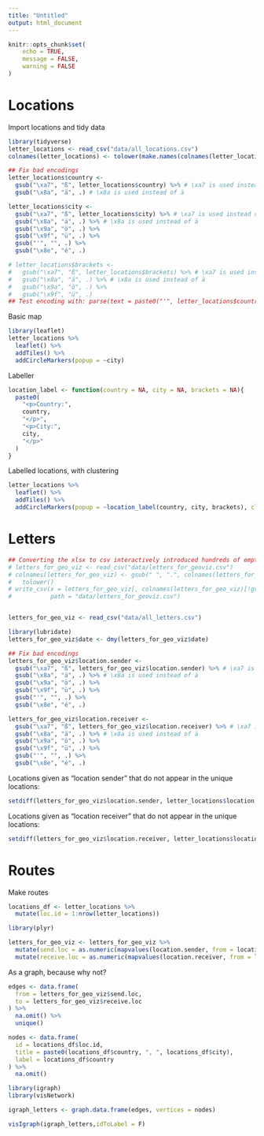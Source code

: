 ```yaml
---
title: "Untitled"
output: html_document
---
```


```r
knitr::opts_chunk$set(
	echo = TRUE,
	message = FALSE,
	warning = FALSE
)
```

# Locations

Import locations and tidy data

```r
library(tidyverse)
letter_locations <- read_csv("data/all_locations.csv")
colnames(letter_locations) <- tolower(make.names(colnames(letter_locations)))

## Fix bad encodings
letter_locations$country <-
  gsub("\xa7", "ß", letter_locations$country) %>% # \xa7 is used instead of ß
  gsub("\x8a", "ä", .) # \x8a is used instead of ä

letter_locations$city <-
  gsub("\xa7", "ß", letter_locations$city) %>% # \xa7 is used instead of ß
  gsub("\x8a", "ä", .) %>% # \x8a is used instead of ä
  gsub("\x9a", "ö", .) %>%
  gsub("\x9f", "ü", .) %>%
  gsub("'", "", .) %>%
  gsub("\x8e", "é", .)

# letter_locations$brackets <-
#   gsub("\xa7", "ß", letter_locations$brackets) %>% # \xa7 is used instead of ß
#   gsub("\x8a", "ä", .) %>% # \x8a is used instead of ä
#   gsub("\x9a", "ö", .) %>%
#   gsub("\x9f", "ü", .)
## Test encoding with: parse(text = paste0("'", letter_locations$country , "'"))
```

Basic map

```r
library(leaflet)
letter_locations %>%
  leaflet() %>%
  addTiles() %>%
  addCircleMarkers(popup = ~city)
```

Labeller

```r
location_label <- function(country = NA, city = NA, brackets = NA){
  paste0(
    "<p>Country:",
    country,
    "</p>",
    "<p>City:",
    city,
    "</p>"
  )
}
```

Labelled locations, with clustering

```r
letter_locations %>%
  leaflet() %>%
  addTiles() %>%
  addCircleMarkers(popup = ~location_label(country, city, brackets), clusterOptions = markerClusterOptions())
```

# Letters

```r
## Converting the xlsx to csv interactively introduced hundreds of empty columns, this code fixes
# letters_for_geo_viz <- read_csv("data/letters_for_geoviz.csv")
# colnames(letters_for_geo_viz) <- gsub(" ", ".", colnames(letters_for_geo_viz)) %>%
#   tolower()
# write_csv(x = letters_for_geo_viz[, colnames(letters_for_geo_viz)[!grepl("x", colnames(letters_for_geo_viz))]],
#           path = "data/letters_for_geoviz.csv")


letters_for_geo_viz <- read_csv("data/all_letters.csv")

library(lubridate)
letters_for_geo_viz$date <- dmy(letters_for_geo_viz$date)

## Fix bad encodings
letters_for_geo_viz$location.sender <-
  gsub("\xa7", "ß", letters_for_geo_viz$location.sender) %>% # \xa7 is used instead of ß
  gsub("\x8a", "ä", .) %>% # \x8a is used instead of ä
  gsub("\x9a", "ö", .) %>%
  gsub("\x9f", "ü", .) %>%
  gsub("'", "", .) %>%
  gsub("\x8e", "é", .)

letters_for_geo_viz$location.receiver <-
  gsub("\xa7", "ß", letters_for_geo_viz$location.receiver) %>% # \xa7 is used instead of ß
  gsub("\x8a", "ä", .) %>% # \x8a is used instead of ä
  gsub("\x9a", "ö", .) %>%
  gsub("\x9f", "ü", .) %>%
  gsub("'", "", .) %>%
  gsub("\x8e", "é", .)
```

Locations given as "location sender" that do not appear in the unique locations:

```r
setdiff(letters_for_geo_viz$location.sender, letter_locations$location.string)
```

Locations given as "location receiver" that do not appear in the unique locations:

```r
setdiff(letters_for_geo_viz$location.receiver, letter_locations$location.string)
```

# Routes

Make routes

```r
locations_df <- letter_locations %>%
  mutate(loc.id = 1:nrow(letter_locations))

library(plyr)

letters_for_geo_viz <- letters_for_geo_viz %>%
  mutate(send.loc = as.numeric(mapvalues(location.sender, from = locations_df$location.string, to = locations_df$loc.id, warn_missing = F))) %>%
  mutate(receive.loc = as.numeric(mapvalues(location.receiver, from = locations_df$location.string, to = locations_df$loc.id, warn_missing = F)))
```

As a graph, because why not?

```r
edges <- data.frame(
  from = letters_for_geo_viz$send.loc,
  to = letters_for_geo_viz$receive.loc
) %>%
  na.omit() %>%
  unique()

nodes <- data.frame(
  id = locations_df$loc.id,
  title = paste0(locations_df$country, ", ", locations_df$city),
  label = locations_df$country
) %>%
  na.omit()

library(igraph)
library(visNetwork)

igraph_letters <- graph.data.frame(edges, vertices = nodes)

visIgraph(igraph_letters,idToLabel = F)
```



